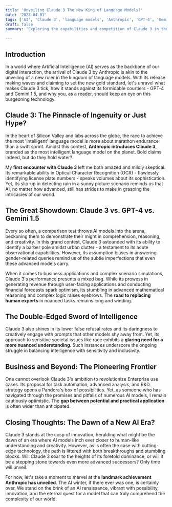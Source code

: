```yaml
---
title: 'Unveiling Claude 3 The New King of Language Models?'
date: '2023-04-01'
tags: ['AI', 'Claude 3', 'language models', 'Anthropic', 'GPT-4', 'Gemini 1.5']
draft: false
summary: 'Exploring the capabilities and competition of Claude 3 in the arena of language models. Is it the new gold standard in AI or just a stepping stone?'

---
```


## Introduction

In a world where Artificial Intelligence (AI) serves as the backbone of our digital interaction, the arrival of Claude 3 by Anthropic is akin to the unveiling of a new ruler in the kingdom of language models. With its release making waves and claiming to set the new gold standard, let's unravel what makes Claude 3 tick, how it stands against its formidable courtiers - GPT-4 and Gemini 1.5, and why you, as a reader, should keep an eye on this burgeoning technology.

## Claude 3: The Pinnacle of Ingenuity or Just Hype?

In the heart of Silicon Valley and labs across the globe, the race to achieve the most 'intelligent' language model is more about marathon endurance than a swift sprint. Amidst this contest, **Anthropic introduces Claude 3**, branded as the most intelligent language model on the planet. Bold claims indeed, but do they hold water?

My **first encounter with Claude 3** left me both amazed and mildly skeptical. Its remarkable ability in Optical Character Recognition (OCR) - flawlessly identifying license plate numbers - speaks volumes about its sophistication. Yet, its slip-up in detecting rain in a sunny picture scenario reminds us that AI, no matter how advanced, still has strides to make in grasping the intricacies of our world.

## The Great Showdown: Claude 3 vs. GPT-4 vs. Gemini 1.5

Every so often, a comparison test throws AI models into the arena, beckoning them to demonstrate their might in comprehension, reasoning, and creativity. In this grand contest, Claude 3 astounded with its ability to identify a barber pole amidst urban clutter - a testament to its acute observational capabilities. However, its assumption biases in answering gender-related queries remind us of the subtle imperfections that even these advanced models carry.

When it comes to business applications and complex scenario simulations, Claude 3's performance presents a mixed bag. While its prowess in generating revenue through user-facing applications and conducting financial forecasts spark optimism, its stumbling in advanced mathematical reasoning and complex logic raises eyebrows. The **road to replacing human experts** in nuanced tasks remains long and winding.

## The Double-Edged Sword of Intelligence

Claude 3 also shines in its lower false refusal rates and its daringness to creatively engage with prompts that other models shy away from. Yet, its approach to sensitive societal issues like race exhibits a **glaring need for a more nuanced understanding**. Such instances underscore the ongoing struggle in balancing intelligence with sensitivity and inclusivity.

## Business and Beyond: The Pioneering Frontier

One cannot overlook Claude 3's ambition to revolutionize Enterprise use cases. Its proposal for task automation, advanced analysis, and R&D strategy opens a Pandora's box of possibilities. Yet, as someone who has navigated through the promises and pitfalls of numerous AI models, I remain cautiously optimistic. The **gap between potential and practical application** is often wider than anticipated.

## Closing Thoughts: The Dawn of a New AI Era?

Claude 3 stands at the cusp of innovation, heralding what might be the dawn of an era where AI models inch ever closer to human-like understanding and creativity. However, as is often the case with cutting-edge technology, the path is littered with both breakthroughs and stumbling blocks. Will Claude 3 soar to the heights of its foretold dominance, or will it be a stepping stone towards even more advanced successors? Only time will unveil.

For now, let's take a moment to marvel at the **landmark achievement Anthropic has unveiled**. The AI winter, if there ever was one, is certainly over. We stand on the brink of an AI renaissance, vibrant with possibility, innovation, and the eternal quest for a model that can truly comprehend the complexity of our world.